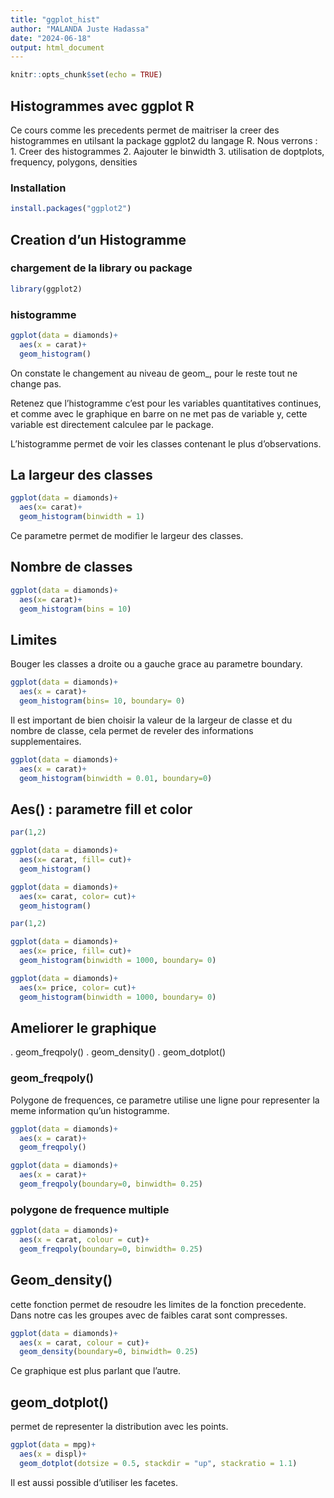 ```yaml
---
title: "ggplot_hist"
author: "MALANDA Juste Hadassa"
date: "2024-06-18"
output: html_document
---
```


```r
knitr::opts_chunk$set(echo = TRUE)
```

## Histogrammes avec ggplot R

Ce cours comme les precedents permet de maitriser la creer des histogrammes en utilsant la package ggplot2 du langage R. 
 Nous verrons :
  1. Creer des histogrammes
  2. Aajouter le binwidth 
  3. utilisation de doptplots, frequency, polygons, densities
  
### Installation

```r
install.packages("ggplot2")
```

## Creation d'un Histogramme

### chargement de la library ou package 

```r
library(ggplot2)
```

### histogramme


```r
ggplot(data = diamonds)+
  aes(x = carat)+
  geom_histogram()
```

On constate le changement au niveau de geom_, pour le reste tout ne change pas.

Retenez que l'histogramme c'est pour les variables quantitatives continues, et comme avec le graphique en barre on ne met pas de variable y, cette variable est directement calculee par le package.

L'histogramme permet de voir les classes contenant le plus d'observations.

## La largeur des classes

```r
ggplot(data = diamonds)+
  aes(x= carat)+
  geom_histogram(binwidth = 1)
```
Ce parametre permet de modifier le largeur des classes.

## Nombre de classes

```r
ggplot(data = diamonds)+
  aes(x= carat)+
  geom_histogram(bins = 10)
```

## Limites

Bouger les classes a droite ou a gauche grace au parametre boundary.

```r
ggplot(data = diamonds)+
  aes(x = carat)+
  geom_histogram(bins= 10, boundary= 0)
```

Il est important de bien choisir la valeur de la largeur de classe et du nombre de classe, cela permet de reveler des informations supplementaires.

```r
ggplot(data = diamonds)+
  aes(x = carat)+
  geom_histogram(binwidth = 0.01, boundary=0)
```
## Aes() : parametre fill et color

```r
par(1,2)

ggplot(data = diamonds)+
  aes(x= carat, fill= cut)+
  geom_histogram()

ggplot(data = diamonds)+
  aes(x= carat, color= cut)+
  geom_histogram()
```

```r
par(1,2)

ggplot(data = diamonds)+
  aes(x= price, fill= cut)+
  geom_histogram(binwidth = 1000, boundary= 0)

ggplot(data = diamonds)+
  aes(x= price, color= cut)+
  geom_histogram(binwidth = 1000, boundary= 0)
```

## Ameliorer le graphique

  . geom_freqpoly()
  . geom_density()
  . geom_dotplot()
  
### geom_freqpoly()

Polygone de frequences, ce parametre utilise une ligne pour representer la meme information qu'un histogramme.

```r
ggplot(data = diamonds)+
  aes(x = carat)+
  geom_freqpoly()

```

```r
ggplot(data = diamonds)+
  aes(x = carat)+
  geom_freqpoly(boundary=0, binwidth= 0.25)
```
### polygone de frequence multiple

```r
ggplot(data = diamonds)+
  aes(x = carat, colour = cut)+
  geom_freqpoly(boundary=0, binwidth= 0.25)
```

## Geom_density()

cette fonction permet de resoudre les limites de la fonction precedente.
Dans notre cas les groupes avec de faibles carat sont compresses.

```r
ggplot(data = diamonds)+
  aes(x = carat, colour = cut)+
  geom_density(boundary=0, binwidth= 0.25)
```
Ce graphique est plus parlant que l'autre.


## geom_dotplot()

permet de representer la distribution avec les points.

```r
ggplot(data = mpg)+
  aes(x = displ)+
  geom_dotplot(dotsize = 0.5, stackdir = "up", stackratio = 1.1)
```

Il est aussi possible d'utiliser les facetes.
